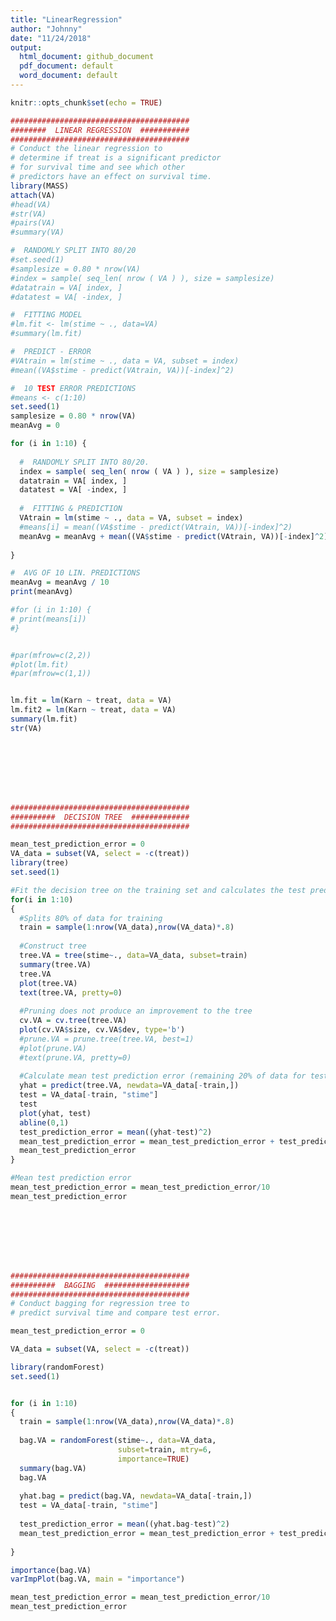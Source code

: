 ```yaml
---
title: "LinearRegression"
author: "Johnny"
date: "11/24/2018"
output:
  html_document: github_document
  pdf_document: default
  word_document: default
---
```


```r
knitr::opts_chunk$set(echo = TRUE)
```


```r
########################################
########  LINEAR REGRESSION  ###########
########################################
# Conduct the linear regression to 
# determine if treat is a significant predictor 
# for survival time and see which other 
# predictors have an effect on survival time.
library(MASS)
attach(VA)
#head(VA)
#str(VA)
#pairs(VA)
#summary(VA)

#  RANDOMLY SPLIT INTO 80/20
#set.seed(1)
#samplesize = 0.80 * nrow(VA)
#index = sample( seq_len( nrow ( VA ) ), size = samplesize)
#datatrain = VA[ index, ]
#datatest = VA[ -index, ]

#  FITTING MODEL
#lm.fit <- lm(stime ~ ., data=VA)
#summary(lm.fit)

#  PREDICT - ERROR
#VAtrain = lm(stime ~ ., data = VA, subset = index)
#mean((VA$stime - predict(VAtrain, VA))[-index]^2)

#  10 TEST ERROR PREDICTIONS
#means <- c(1:10)
set.seed(1)
samplesize = 0.80 * nrow(VA)
meanAvg = 0

for (i in 1:10) {
  
  #  RANDOMLY SPLIT INTO 80/20.
  index = sample( seq_len( nrow ( VA ) ), size = samplesize)
  datatrain = VA[ index, ]
  datatest = VA[ -index, ]
  
  #  FITTING & PREDICTION
  VAtrain = lm(stime ~ ., data = VA, subset = index)
  #means[i] = mean((VA$stime - predict(VAtrain, VA))[-index]^2)
  meanAvg = meanAvg + mean((VA$stime - predict(VAtrain, VA))[-index]^2)
  
}

#  AVG OF 10 LIN. PREDICTIONS
meanAvg = meanAvg / 10
print(meanAvg)

#for (i in 1:10) {
# print(means[i])
#}


#par(mfrow=c(2,2))
#plot(lm.fit)
#par(mfrow=c(1,1))


lm.fit = lm(Karn ~ treat, data = VA)
lm.fit2 = lm(Karn ~ treat, data = VA)
summary(lm.fit)
str(VA)








########################################
##########  DECISION TREE  #############
########################################

mean_test_prediction_error = 0
VA_data = subset(VA, select = -c(treat))
library(tree)
set.seed(1)

#Fit the decision tree on the training set and calculates the test prediction error 10 times
for(i in 1:10)
{
  #Splits 80% of data for training
  train = sample(1:nrow(VA_data),nrow(VA_data)*.8)
  
  #Construct tree
  tree.VA = tree(stime~., data=VA_data, subset=train)
  summary(tree.VA)
  tree.VA
  plot(tree.VA)
  text(tree.VA, pretty=0)
  
  #Pruning does not produce an improvement to the tree
  cv.VA = cv.tree(tree.VA)
  plot(cv.VA$size, cv.VA$dev, type='b')
  #prune.VA = prune.tree(tree.VA, best=1)
  #plot(prune.VA)
  #text(prune.VA, pretty=0)
  
  #Calculate mean test prediction error (remaining 20% of data for testing)
  yhat = predict(tree.VA, newdata=VA_data[-train,])
  test = VA_data[-train, "stime"]
  test
  plot(yhat, test)
  abline(0,1)
  test_prediction_error = mean((yhat-test)^2)
  mean_test_prediction_error = mean_test_prediction_error + test_prediction_error
  mean_test_prediction_error
}

#Mean test prediction error
mean_test_prediction_error = mean_test_prediction_error/10
mean_test_prediction_error








########################################
##########  BAGGING  ###################
########################################
# Conduct bagging for regression tree to
# predict survival time and compare test error.

mean_test_prediction_error = 0

VA_data = subset(VA, select = -c(treat))

library(randomForest)
set.seed(1)


for (i in 1:10) 
{
  train = sample(1:nrow(VA_data),nrow(VA_data)*.8)
  
  bag.VA = randomForest(stime~., data=VA_data,
                        subset=train, mtry=6,
                        importance=TRUE)
  summary(bag.VA)
  bag.VA
  
  yhat.bag = predict(bag.VA, newdata=VA_data[-train,])
  test = VA_data[-train, "stime"]
  
  test_prediction_error = mean((yhat.bag-test)^2)
  mean_test_prediction_error = mean_test_prediction_error + test_prediction_error
  
}

importance(bag.VA)
varImpPlot(bag.VA, main = "importance")

mean_test_prediction_error = mean_test_prediction_error/10
mean_test_prediction_error



```
